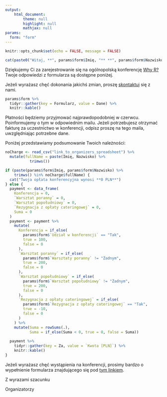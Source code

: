 ```yaml
---
output: 
    html_document:
        theme: null
        highlight: null
        mathjax: null
params:
  form: "form"
---
```


```r
knitr::opts_chunk$set(echo = FALSE, message = FALSE)
```

```r
cat(paste0("Witaj, **", params$form$Imię, "** **", params$form$Nazwisko, "**!"))
```

Dziękujemy Ci za zarejestrowanie się na ogólnopolską konferencję [Why R?](http://whyr.pl/) Twoje odpowiedzi z formularza są dostępne poniżej.

Jeżeli wyrażasz chęć dokonania jakichś zmian, proszę <a href="mailto:whyr@mini.pw.edu.pl">skontaktuj</a> się z nami.

```r
params$form %>%
  tidyr::gather(key = Formularz, value = Dane) %>%
  knitr::kable()
```

Płatności będziemy przyjmować najprawdopodobniej w czerwcu. Poinformujemy o tym w odpowiednim mailu.
Jeżeli potrzebujesz otrzymać fakturę za uczestnictwo w konferencji, odpisz proszę na tego maila, uwzględniając potrzebne dane.

Poniżej przedstawiamy podsumowanie Twoich należności:

```r
noCharge <- read_csv("link_to_organizers_spreadsheet") %>%
  mutate(fullName = paste(Imię, Nazwisko) %>%
           trimws())

if (paste(params$form$Imię, params$form$Nazwisko) %>%
    trimws() %in% noCharge$fullName) {
  cat("Twoja opłata konferencyjna wynosi **0 PLN**")
} else {
  payment <- data_frame(
    Konferencja = 0,
    `Warsztat poranny` = 0,
    `Warsztat popołudniowy` = 0,
    `Rezygnacja z opłaty cateringowej` = 0,
    Suma = 0
  )
  payment <- payment %>%
    mutate(
      Konferencja = if_else(
        params$form$`Udział w konferencji` == "Tak",
        true = 100,
        false = 0
      ),
      `Warsztat poranny` = if_else(
        params$form$`Warsztaty poranny` != "Żadnym",
        true = 200,
        false = 0
      ),
      `Warsztat popołudniowy` = if_else(
        params$form$`Warsztat popołudniowy` != "Żadnym",
        true = 200,
        false = 0
      ),
      `Rezygnacja z opłaty cateringowej` = if_else(
        params$form$`Rezygnacja z opłaty cateringowej` == "Tak",
        true = -10,
        false = 0
      )
    ) %>%
    mutate(Suma = rowSums(.),
           Suma = if_else(Suma < 0, true = 0, false = Suma))
  
  payment %>%
    tidyr::gather(key = Za, value = `Kwota [PLN]`) %>%
    knitr::kable()
}
```

Jeżeli wyrażasz chęć wystąpienia na konferencji, prosimy bardzo o wypełnienie formularza znajdującego się pod [tym linkiem](http://docs.google.com/forms/d/e/1FAIpQLSe3OAe5W09gMdSNDbGfuHd8aiOh84jQqSwXNAR6C5yQ72CFcg/viewform).

Z wyrazami szacunku

Organizatorzy